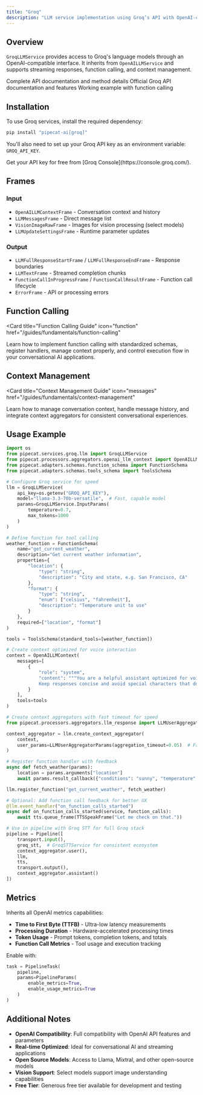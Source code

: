 ```yaml
---
title: "Groq"
description: "LLM service implementation using Groq’s API with OpenAI-compatible interface"
---
```


## Overview

`GroqLLMService` provides access to Groq's language models through an OpenAI-compatible interface. It inherits from `OpenAILLMService` and supports streaming responses, function calling, and context management.

<CardGroup cols={3}>
  <Card
    title="API Reference"
    icon="code"
    href="https://pipecat-docs.readthedocs.io/en/latest/api/pipecat.services.groq.llm.html"
  >
    Complete API documentation and method details
  </Card>
  <Card
    title="Groq Docs"
    icon="book"
    href="https://console.groq.com/docs/api-reference#chat-create"
  >
    Official Groq API documentation and features
  </Card>
  <Card
    title="Example Code"
    icon="play"
    href="https://github.com/pipecat-ai/pipecat/blob/main/examples/foundational/14f-function-calling-groq.py"
  >
    Working example with function calling
  </Card>
</CardGroup>

## Installation

To use Groq services, install the required dependency:

```bash
pip install "pipecat-ai[groq]"
```

You'll also need to set up your Groq API key as an environment variable: `GROQ_API_KEY`.

<Tip>
  Get your API key for free from [Groq Console](https://console.groq.com/).
</Tip>

## Frames

### Input

- `OpenAILLMContextFrame` - Conversation context and history
- `LLMMessagesFrame` - Direct message list
- `VisionImageRawFrame` - Images for vision processing (select models)
- `LLMUpdateSettingsFrame` - Runtime parameter updates

### Output

- `LLMFullResponseStartFrame` / `LLMFullResponseEndFrame` - Response boundaries
- `LLMTextFrame` - Streamed completion chunks
- `FunctionCallInProgressFrame` / `FunctionCallResultFrame` - Function call lifecycle
- `ErrorFrame` - API or processing errors

## Function Calling

<Card
  title="Function Calling Guide"
  icon="function"
  href="/guides/fundamentals/function-calling"
>
  Learn how to implement function calling with standardized schemas, register
  handlers, manage context properly, and control execution flow in your
  conversational AI applications.
</Card>

## Context Management

<Card
  title="Context Management Guide"
  icon="messages"
  href="/guides/fundamentals/context-management"
>
  Learn how to manage conversation context, handle message history, and
  integrate context aggregators for consistent conversational experiences.
</Card>

## Usage Example

```python
import os
from pipecat.services.groq.llm import GroqLLMService
from pipecat.processors.aggregators.openai_llm_context import OpenAILLMContext
from pipecat.adapters.schemas.function_schema import FunctionSchema
from pipecat.adapters.schemas.tools_schema import ToolsSchema

# Configure Groq service for speed
llm = GroqLLMService(
    api_key=os.getenv("GROQ_API_KEY"),
    model="llama-3.3-70b-versatile",  # Fast, capable model
    params=GroqLLMService.InputParams(
        temperature=0.7,
        max_tokens=1000
    )
)

# Define function for tool calling
weather_function = FunctionSchema(
    name="get_current_weather",
    description="Get current weather information",
    properties={
        "location": {
            "type": "string",
            "description": "City and state, e.g. San Francisco, CA"
        },
        "format": {
            "type": "string",
            "enum": ["celsius", "fahrenheit"],
            "description": "Temperature unit to use"
        }
    },
    required=["location", "format"]
)

tools = ToolsSchema(standard_tools=[weather_function])

# Create context optimized for voice interaction
context = OpenAILLMContext(
    messages=[
        {
            "role": "system",
            "content": """You are a helpful assistant optimized for voice conversations.
            Keep responses concise and avoid special characters that don't work well in speech."""
        }
    ],
    tools=tools
)

# Create context aggregators with fast timeout for speed
from pipecat.processors.aggregators.llm_response import LLMUserAggregatorParams

context_aggregator = llm.create_context_aggregator(
    context,
    user_params=LLMUserAggregatorParams(aggregation_timeout=0.05)  # Fast aggregation
)

# Register function handler with feedback
async def fetch_weather(params):
    location = params.arguments["location"]
    await params.result_callback({"conditions": "sunny", "temperature": "75°F"})

llm.register_function("get_current_weather", fetch_weather)

# Optional: Add function call feedback for better UX
@llm.event_handler("on_function_calls_started")
async def on_function_calls_started(service, function_calls):
    await tts.queue_frame(TTSSpeakFrame("Let me check on that."))

# Use in pipeline with Groq STT for full Groq stack
pipeline = Pipeline([
    transport.input(),
    groq_stt,  # GroqSTTService for consistent ecosystem
    context_aggregator.user(),
    llm,
    tts,
    transport.output(),
    context_aggregator.assistant()
])
```

## Metrics

Inherits all OpenAI metrics capabilities:

- **Time to First Byte (TTFB)** - Ultra-low latency measurements
- **Processing Duration** - Hardware-accelerated processing times
- **Token Usage** - Prompt tokens, completion tokens, and totals
- **Function Call Metrics** - Tool usage and execution tracking

Enable with:

```python
task = PipelineTask(
    pipeline,
    params=PipelineParams(
        enable_metrics=True,
        enable_usage_metrics=True
    )
)
```

## Additional Notes

- **OpenAI Compatibility**: Full compatibility with OpenAI API features and parameters
- **Real-time Optimized**: Ideal for conversational AI and streaming applications
- **Open Source Models**: Access to Llama, Mixtral, and other open-source models
- **Vision Support**: Select models support image understanding capabilities
- **Free Tier**: Generous free tier available for development and testing

